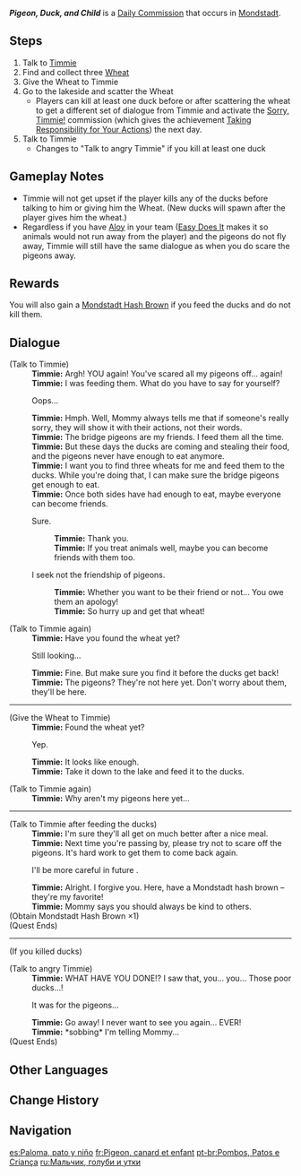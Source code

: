 {{Quest Infobox
|id            = 20048
|type          = Commission
|npc           = Timmie
|startLocation = [[Starfell Valley]], [[Mondstadt]]
|region        = Mondstadt
|area          = Starfell Valley
|characters    = Timmie; Traveler
|next          = Sorry, Timmie!
|nextNote      = If any of the ducks were killed
|other         = 
*Killing the ducks leads to the [[Sorry, Timmie!]] commission the next day, which will grant the [[Taking Responsibility for Your Actions]] achievement.
*AR-Dependent Rewards
*Additional Rewards (if no ducks killed):
{{Card|Mondstadt Hash Brown|1}}
}}
'''''Pigeon, Duck, and Child''''' is a [[Daily Commission]] that occurs in [[Mondstadt]].

==Steps==
#Talk to [[Timmie]]
#Find and collect three [[Wheat]]
#Give the Wheat to Timmie
#Go to the lakeside and scatter the Wheat
#*Players can kill at least one duck before or after scattering the wheat to get a different set of dialogue from Timmie and activate the [[Sorry, Timmie!]] commission (which gives the achievement [[Taking Responsibility for Your Actions]]) the next day.
#Talk to Timmie
#*Changes to "Talk to angry Timmie" if you kill at least one duck

==Gameplay Notes==
* Timmie will not get upset if the player kills any of the ducks before talking to him or giving him the Wheat. (New ducks will spawn after the player gives him the wheat.)
* Regardless if you have [[Aloy]] in your team ([[Easy Does It]] makes it so animals would not run away from the player) and the pigeons do not fly away, Timmie will still have the same dialogue as when you do scare the pigeons away.

==Rewards==
{{Commission Rewards|low}}

You will also gain a [[Mondstadt Hash Brown]] if you feed the ducks and do not kill them.

==Dialogue==
{{Quest Description|[[Timmie]] is concerned that you have scared off the pigeons. He thinks you should be kind to fellow animals.}}
{{Dialogue start}}
;(Talk to Timmie)
:'''Timmie:''' Argh! YOU again! You've scared all my pigeons off... again!
:'''Timmie:''' I was feeding them. What do you have to say for yourself?
:{{DIcon}} Oops...
:'''Timmie:''' Hmph. Well, Mommy always tells me that if someone's really sorry, they will show it with their actions, not their words.
:'''Timmie:''' The bridge pigeons are my friends. I feed them all the time.
:'''Timmie:''' But these days the ducks are coming and stealing their food, and the pigeons never have enough to eat anymore.
:'''Timmie:''' I want you to find three wheats for me and feed them to the ducks. While you're doing that, I can make sure the bridge pigeons get enough to eat.
:'''Timmie:''' Once both sides have had enough to eat, maybe everyone can become friends.
:{{DIcon}} Sure.
::'''Timmie:''' Thank you.
::'''Timmie:''' If you treat animals well, maybe you can become friends with them too.
:{{DIcon}} I seek not the friendship of pigeons.
::'''Timmie:''' Whether you want to be their friend or not... You owe them an apology!
::'''Timmie:''' So hurry up and get that wheat!

;(Talk to Timmie again)
:'''Timmie:''' Have you found the wheat yet?
:{{DIcon}} Still looking...
:'''Timmie:''' Fine. But make sure you find it before the ducks get back!
:'''Timmie:''' The pigeons? They're not here yet. Don't worry about them, they'll be here.
----
;(Give the Wheat to Timmie)
:'''Timmie:''' Found the wheat yet?
:{{DIcon|Quest}} Yep.
:'''Timmie:''' It looks like enough.
:'''Timmie:''' Take it down to the lake and feed it to the ducks.

;(Talk to Timmie again)
:'''Timmie:''' Why aren't my pigeons here yet...
----
;(Talk to Timmie after feeding the ducks)
:'''Timmie:''' I'm sure they'll all get on much better after a nice meal.
:'''Timmie:''' Next time you're passing by, please try not to scare off the pigeons. It's hard work to get them to come back again.
:{{DIcon}} I'll be more careful in future {{sic}}.
:'''Timmie:''' Alright. I forgive you. Here, have a Mondstadt hash brown – they're my favorite!
:'''Timmie:''' Mommy says you should always be kind to others.
;(Obtain Mondstadt Hash Brown ×1)
;(Quest Ends)
----
;(If you killed ducks)
{{Quest Description|update|Timmie is sulking again. This time, it's not about a pigeon being scared away...}}

;(Talk to angry Timmie)
:'''Timmie:''' WHAT HAVE YOU DONE!? I saw that, you... you... Those poor ducks...!
:{{DIcon}} It was for the pigeons...
:'''Timmie:''' Go away! I never want to see you again... EVER!
:'''Timmie:''' *sobbing* I'm telling Mommy...
;(Quest Ends)
{{Dialogue end}}

==Other Languages==
{{Other Languages
|en      = Pigeon, Duck, and Child
|zhs     = 鸽子、鸭子、小孩子
|zhs_rm  = Gēzi, Yāzi, Xiǎo Háizi
|zht     = 鴿子、鴨子、小孩子
|zht_rm  = Gēzi, Yāzi, Xiǎo Háizi
|zh_tl   = Pigeon, Duck, Small Child
|ja      = ハト、アヒル、子供
|ja_rm   = hato, ahiru, kodomo
|ja_tl   = Pigeon, Duck, and Child
|ko      = 비둘기, 오리, 어린이
|ko_rm   = Bidulgi, Ori, Eorini
|ko_tl   = Pigeon, Duck, Child
|es      = Paloma, pato y niño
|es_tl   = Pigeon, Duck, and Child
|fr      = Pigeon, canard et enfant
|fr_tl   = Pigeon, Duck, and Child
|ru      = Мальчик, голуби и утки
|ru_tl   = Boy, Pigeons, and Ducks
|th      = นกพิราบ เป็ด และเด็กน้อย
|th_rm   = 
|th_tl   = Pigeon, Duck, and Small Child
|vi      = Bồ câu, Vịt, Con nít
|vi_tl   = Pigeon, Duck, Child
|de      = Tauben, Enten, kleine Kinder
|de_tl   = Pigeons, Ducks, Small Children
|id      = Merpati, Bebek, dan Anak Kecil
|id_tl   = Pigeon, Duck, and Small Child
|pt      = Pombos, Patos e Criança
|pt_tl   = 
|tr      = Güvercin, Ördek ve Çocuk
|tr_tl   = 
|it      = Piccione, papera e bambino
|it_tl   = 
}}

==Change History==
{{Change History|1.0}}

==Navigation==
{{Commission Navbox|Mondstadt|In Series}}

[[es:Paloma, pato y niño]]
[[fr:Pigeon, canard et enfant]]
[[pt-br:Pombos, Patos e Criança]]
[[ru:Мальчик, голуби и утки]]
